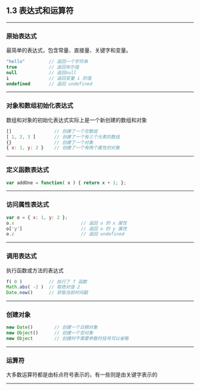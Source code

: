 


## 1.3 表达式和运算符

---

### 原始表达式
最简单的表达式，包含常量、直接量、关键字和变量。

```js
"hello"         // 返回一个字符串
true            // 返回布尔值
null            // 返回null
i               // 返回变量 i 的值
undefined       // 返回 undefined
```
---

### 对象和数组初始化表达式
数组和对象的初始化表达式实际上是一个新创建的数组和对象

```js
[]                // 创建了一个空数组
[ 1, 2, 3 ]       // 创建了一个有三个元素的数组
{}                // 创建了一个对象
{ x: 1, y: 2 }    // 创建了一个有两个属性的对象
```

---

### 定义函数表达式

```js
var addOne = function( x ) { return x + 1; };
```
---

### 访问属性表达式

```js
var o = { x: 1, y: 2 };
o.x                         // 返回 o 的 x 属性
o['y']                      // 返回 o 的 y 属性
o.z                         // 返回 undefined
```

---

### 调用表达式
执行函数或方法的表达式

```js
f( 0 )          // 执行了 f 函数
Math.abs( -2 )  // 取绝对值 2
Date.now()      // 获取当前时间戳
```

---

### 创建对象

```js
new Date()        // 创建一个日期对象
new Object()      // 创建一个空对象
new Object        // 创建时不需要参数时括号可以省略
```

---

### 运算符
大多数运算符都是由标点符号表示的，有一些则是由关键字表示的

---


